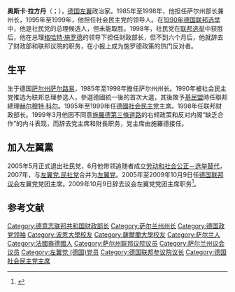 {{Infobox President
| original_name = {{lang|de|Oskar Lafontaine}}
| image = 2017-03-26 Oskar Lafontaine by Sandro Halank–3.jpg
| caption = 
| country = 
| order = 
| term_start = 1995年11月16日
| term_end = 1999年3月12日
| office = [[德國社會民主黨|德國社會民主黨]]主席
| vice_occupation = 
| vice_president = 
| predecessor = [[鲁道夫·沙尔平|鲁道夫·沙尔平]]
| successor = [[施羅德|施羅德]]
| birth_date = {{birth date and age|1943|9|16}}
| birth_place = {{flag|Nazi Germany}}[[萨尔路易|萨尔路易]]
| death_date = 
| death_place = 
| nationality = {{GER}}
| religion = 
| profession = 
| spouse = {{plainlist|
* Ingrid Bachert (1967–1982)
* Margret Müller (1982–1988) 
* Christa Müller (1993–2013)
* {{marriage|[[莎拉·瓦根克内希特|莎拉·瓦根克内希特]]|2014}}
}}
| children = 2
| party = [[无党籍|无]]
| otherparty = {{SPD}}（—2005年）<br> {{LINKE}}（2005年—2022年）
}} 
'''奥斯卡·拉方丹'''（{{lang-de|Oskar Lafontaine}}；{{bd|1943年|9月16日||}}），[[德国|德国]][[左翼|左翼]]政治家。1985年至1998年，他担任萨尔州部长兼州长，1995年至1999年，他担任社会民主党的领导人。在[[1990年德國聯邦議院選舉|1990年德国联邦选举]]中，他是社民党的总理候选人，但未能取胜。1998年，社民党在[[1998年德國聯邦議院選舉|联邦选举]]中获胜后，他在总理[[格哈特·施羅德|格哈特·施罗德]]的领导下担任财政部长，但不到六个月后，他就辞去了财政部和联邦议院的职务，在小报上成为施罗德政策的热门反对者。

==生平==
生于德国[[萨尔州|萨尔州]][[萨尔路易|萨尔路易]]，1985年至1998年擔任萨尔州州长。1990年被社会民主党推选为联邦总理参选人，參選德國統一後的首次大選，其後敗予[[基民盟|基民盟]]時任聯邦總理[[赫尔穆特·科尔|赫尔穆特·科尔]]。1995年至1999年任[[德國社会民主党|德國社会民主党]]主席。1998年任联邦财政部长。1999年3月他因不同意[[施羅德|施羅德]][[第三條道路|第三條道路]]的右倾政策和反对内阁“缺乏合作”的内斗表现，而辞去党主席和財長职务，党主席由施羅德接任。

==加入左翼黨==
2005年5月正式退出社民党，6月他带领追随者成立[[劳动和社会公正－选举替代|劳动和社会公正－选举替代]]，2007年，与[[民主社会主义党_(德国)|左翼党.民社党]]合并为[[左翼党_(德国)|左翼党]]。2005年至2009年10月9日任[[德国联邦议会|德国联邦议会]]左翼党党团主席。2009年10月9日辞去议会左翼党党团主席职务<ref>{{Cite web |url=http://www.google.com/hostednews/afp/article/ALeqM5jvN3yEqve6IApVzFxqg9lUQKCklw |title=Schreiner erwartet Entkrampfung im Verhältnis SPD und Linke |access-date=2009-10-10 |archive-date=2010-04-12 |archive-url=https://web.archive.org/web/20100412075619/http://www.google.com/hostednews/afp/article/ALeqM5jvN3yEqve6IApVzFxqg9lUQKCklw |dead-url=no }}</ref>。

==参考文献==
{{Reflist|2}}
{{commonscat|Oskar Lafontaine}}
{{德意志联邦共和国财政部长}}
{{Authority control}}
{{DEFAULTSORT:Lafontaine, Oskar}}

[[Category:德意志联邦共和国财政部长|Category:德意志联邦共和国财政部长]]
[[Category:萨尔兰州州长|Category:萨尔兰州州长]]
[[Category:德国政党领袖|Category:德国政党领袖]]
[[Category:波恩大學校友|Category:波恩大學校友]]
[[Category:薩爾蘭大學校友|Category:薩爾蘭大學校友]]
[[Category:萨尔兰人|Category:萨尔兰人]]
[[Category:法國裔德國人|Category:法國裔德國人]]
[[Category:萨尔州联邦议院议员|Category:萨尔州联邦议院议员]]
[[Category:萨尔兰州议会议员|Category:萨尔兰州议会议员]]
[[Category:左翼党_(德国)党员|Category:左翼党 (德国)党员]]
[[Category:德国联邦参议院议长|Category:德国联邦参议院议长]]
[[Category:德国社会民主党主席|Category:德国社会民主党主席]]